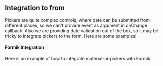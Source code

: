 
<PageMeta title="Form integration" />

## Integration to from

Pickers are quite complex controls, where date can be submitted
from different places, so we can't provide event as argument in
onChange callback. Also we are providing date validation out of
the box, so it may be tricky to integrate pickers to the form.
Here are some examples!

#### Formik Integration
Here is an example of how to integrate material-ui-pickers with Formik

<Example sourceFile="guides/Formik.example.jsx" />
